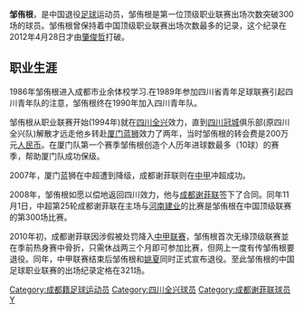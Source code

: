 {{unreferenced|time=2014-07-10T09:43:50+00:00}}
{{Football player infobox
| playername = 邹侑根
| fullname = 邹侑根
| englishfullname = Zou Yougen
| countryofbirth = {{CHN}}
| cityofbirth = [[四川|四川]][[成都|成都]]
| dateofbirth = {{birth date and age|1975|2|25}}
| height = {{height|m=1.75}}
| position = 中场
| currentclub = 退役
| clubnumber = 
| youthyears =
| youthclubs =
| years = 1993年<br/>1994-2005年<br/>2006-2007年<br/>2008-2010年
| clubs = 四川队<br/>[[四川冠城|四川冠城]]<br/>[[厦门蓝狮|厦门蓝狮]]<br/>[[成都谢菲联|成都谢菲联]]
| caps(goals) = <br/>237 (28)<br/>50 (15)<br/>34 (2)
| nationalyears = 2005年
| nationalteam = {{fb|CHN}}
| nationalcaps(goals) = 1 (0)
|}}
'''邹侑根'''{{BD|1975年|2月25日|||Z}}，是中国退役[[足球|足球]]运动员，邹侑根是第一位顶级职业联赛出场次数突破300场的球员。邹侑根曾保持着中国顶级职业联赛出场次数最多的记录，这个纪录在2012年4月28日才由[[肇俊哲|肇俊哲]]打破。

==职业生涯==
1986年邹侑根进入成都市业余体校学习.在1989年参加四川省青年足球联赛引起四川青年队的注意，邹侑根终在1990年加入四川青年队。

邹侑根从职业联赛开始(1994年)就在[[四川全兴|四川全兴]]效力，直到[[四川冠城|四川冠城]]俱乐部(原四川全兴队)解散才远走他乡转赴[[厦门蓝狮|厦门蓝狮]]效力了两年，当时邹侑根的转会费是200万元[[人民币|人民币]]。在厦门队第一个赛季邹侑根创造个人历年进球数最多（10球）的赛季，帮助厦门队成功保级。

2007年，厦门蓝狮在中超遭到降级，成都谢菲联则在[[中甲|中甲]]冲超成功。

2008年，邹侑根如愿以偿地返回四川效力，他与[[成都谢菲联|成都谢菲联]]签下了合同。同年11月1日，中超第25轮成都谢菲联在主场与[[河南建业|河南建业]]的比赛是邹侑根在中国顶级联赛的第300场比赛。

2010年初，成都谢菲联因涉假被处罚降入[[中甲联赛|中甲联赛]]，邹侑根首次无缘顶级联赛並在季前热身赛中骨折，只需休战两三个月即可参加比赛，但网上一度有传邹侑根要退役。同年，中甲联赛结束后邹侑根和[[姚夏|姚夏]]同时正式宣布退役。至此邹侑根的中国足球职业联赛的出场纪录定格在321场。

{{2009年成都谢菲联名单}}
{{2010年成都谢菲联名单}}

{{DEFAULTSORT:ZOU Yougen}}
[[Category:成都籍足球运动员|Category:成都籍足球运动员]]
[[Category:四川全兴球员|Category:四川全兴球员]]
[[Category:成都谢菲联球员|Category:成都谢菲联球员]]
[[Category:邹姓|Y]]